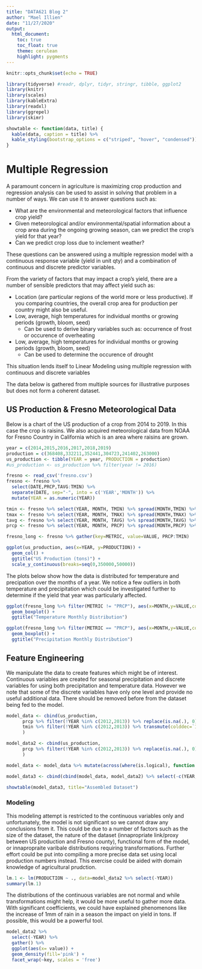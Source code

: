 ```yaml
---
title: "DATA621 Blog 2"
author: "Mael Illien"
date: "11/27/2020"
output:
  html_document:
    toc: true
    toc_float: true
    theme: cerulean
    highlight: pygments
---
```


```r
knitr::opts_chunk$set(echo = TRUE)
```

```r
library(tidyverse) #readr, dplyr, tidyr, stringr, tibble, ggplot2
library(knitr)
library(scales)
library(kableExtra)
library(readxl)
library(ggrepel)
library(skimr)
```

```r
showtable <- function(data, title) {
  kable(data, caption = title) %>%
  kable_styling(bootstrap_options = c("striped", "hover", "condensed"))
}
```

# Multiple Regression

A paramount concern in agriculture is maximizing crop production and regression analysis can be used to assist in solving that problem in a number of ways. We can use it to answer questions such as:

* What are the environmental and meteorological factors that influence crop yield?
* Given meteorological and/or environmental/spatial information about a crop area during the ongoing growing season, can we predict the crop’s yield for that year?
* Can we predict crop loss due to inclement weather?

These questions can be answered using a multiple regression model with a continuous response variable (yield in unit qty) and a combination of continuous and discrete predictor variables. 

From the variety of factors that may impact a crop’s yield, there are a number of sensible predictors that may affect yield such as:

* Location (are particular regions of the world more or less productive). If you comparing countries, the overall crop area for production per country might also be useful.  
* Low, average, high temperatures for individual months or growing periods (growth, bloom, seed)
  + Can be used to derive binary variables such as: occurrence of frost or occurence of overheating
* Low, average, high temperatures for individual months or growing periods (growth, bloom, seed)
  + Can be used to determine the occurence of drought

This situation lends itself to Linear Modeling using multiple regression with continuous and discrete variables

The data below is gathered from multiple sources for illustrative purposes but does not form a coherent dataset.

## US Production & Fresno Meteorological Data

Below is a chart of the US production of a crop from 2014 to 2019. In this case the crop is raisins. We also acquired meteorological data from NOAA for Fresno Country in California which is an area where raisins are grown. 

```r
year = c(2014,2015,2016,2017,2018,2019)
production = c(368408,332211,352441,304723,241402,263000)
us_production <- tibble(YEAR = year, PRODUCTION = production)
#us_production <- us_production %>% filter(year != 2016)

fresno <- read_csv('fresno.csv')
fresno <- fresno %>% 
  select(DATE,PRCP,TAVG:TMIN) %>% 
  separate(DATE, sep="-", into = c('YEAR','MONTH')) %>% 
  mutate(YEAR = as.numeric(YEAR))

tmin <- fresno %>% select(YEAR, MONTH, TMIN) %>% spread(MONTH,TMIN) %>% left_join(us_production, by='YEAR')
tmax <- fresno %>% select(YEAR, MONTH, TMAX) %>% spread(MONTH,TMAX) %>% left_join(us_production, by='YEAR')
tavg <- fresno %>% select(YEAR, MONTH, TAVG) %>% spread(MONTH,TAVG) %>% left_join(us_production, by='YEAR')
prcp <- fresno %>% select(YEAR, MONTH, PRCP) %>% spread(MONTH,PRCP) %>% left_join(us_production, by='YEAR')

fresno_long <- fresno %>% gather(key=METRIC, value=VALUE, PRCP:TMIN)
```

```r
ggplot(us_production, aes(x=YEAR, y=PRODUCTION)) + 
  geom_col() + 
  ggtitle("US Production (tons)") + 
  scale_y_continuous(breaks=seq(0,350000,50000))
```

The plots below show how the data is distributed for temperature and precipation over the months of a year. We notice a few outliers in both temperature and precipitation which could be investigated further to determine if the yield that year was particularly affected. 

```r
ggplot(fresno_long %>% filter(METRIC != "PRCP"), aes(x=MONTH,y=VALUE,color=METRIC)) + 
  geom_boxplot() +
  ggtitle("Temperature Monthly Distribution")

ggplot(fresno_long %>% filter(METRIC == "PRCP"), aes(x=MONTH,y=VALUE,color=METRIC)) + 
  geom_boxplot() +
  ggtitle("Precipitation Monthly Distribution")
```

## Feature Engineering

We manipulate the data to create features which might be of interest. Continuous variables are created for seasonal precipitation and discrete variables for using both precipitation and temperature data. However we note that some of the discrete variables have only one level and provide no useful additional data. There should be removed before from the dataset being fed to the model.  

```r
model_data <- cbind(us_production,
      prcp %>% filter(!YEAR %in% c(2012,2013)) %>% replace(is.na(.), 0) %>% transmute(yearlyprcp=rowSums(.[2:13]), jun_rain=`06`>0, jul_rain=`07`>0, aug_rain=`08`>0, wetwinter=`12`+`01`>5, drywinter=`12`+`01`<3),
      tmin %>% filter(!YEAR %in% c(2012,2013)) %>% transmute(colddec=`12` < 35, coldjan=`01` < 35) %>% replace(is.na(.), FALSE)
      )

model_data2 <- cbind(us_production,
      prcp %>% filter(!YEAR %in% c(2012,2013)) %>% replace(is.na(.), 0) %>% transmute(summerprcp=rowSums(.[7:10]), fallprcp=rowSums(.[11:13]), winterprcp=`01`+`02`+`03`, springprpc=rowSums(.[4:6]))
      )

model_data <- model_data %>% mutate(across(where(is.logical), function (x) {as.factor(x*1)}))

model_data3 <- cbind(cbind(model_data, model_data2) %>% select(-c(YEAR,PRODUCTION)),PRODUCTION=model_data$PRODUCTION)

showtable(model_data3, title="Assembled Dataset")
```

### Modeling

This modeling attempt is restricted to the continuous variables only and unfortunately, the model is not significant so we cannot draw any conclusions from it. This could be due to a number of factors such as the size of the dataset, the nature of the dataset (innapropriate link/proxy between US production and Fresno county), functional form of the model, or innapropraite varibale distributions requiring transformations. Further effort could be put into compiling a more precise data set using local production numbers instead. This exercise could be aided with domain knowledge of agricultural prudction. 

```r
lm.1 <- lm(PRODUCTION ~ ., data=model_data2 %>% select(-YEAR))
summary(lm.1)
```

The distributions of the continuous variables are not normal and while transformations might help, it would be more useful to gather more data. With significant coefficients, we could have explained phenomenons like the increase of 1mm of rain in a season the impact on yield in tons. If possible, this would be a powerful tool. 


```r
model_data2 %>% 
  select(-YEAR) %>%
  gather() %>% 
  ggplot(aes(x= value)) + 
  geom_density(fill='pink') + 
  facet_wrap(~key, scales = 'free')
```





